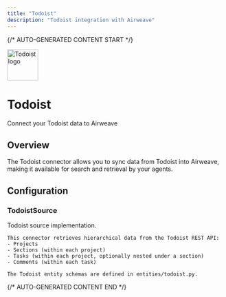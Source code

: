 ```yaml
---
title: "Todoist"
description: "Todoist integration with Airweave"
---
```


{/* AUTO-GENERATED CONTENT START */}

<div className="connector-header">
  <img src="icon.svg" alt="Todoist logo" width="72" height="72" className="connector-icon" />
  <div className="connector-info">
    <h1>Todoist</h1>
    <p>Connect your Todoist data to Airweave</p>
  </div>
</div>

## Overview

The Todoist connector allows you to sync data from Todoist into Airweave, making it available for search and retrieval by your agents.

## Configuration


### TodoistSource

Todoist source implementation.

    This connector retrieves hierarchical data from the Todoist REST API:
    - Projects
    - Sections (within each project)
    - Tasks (within each project, optionally nested under a section)
    - Comments (within each task)

    The Todoist entity schemas are defined in entities/todoist.py.



{/* AUTO-GENERATED CONTENT END */}

